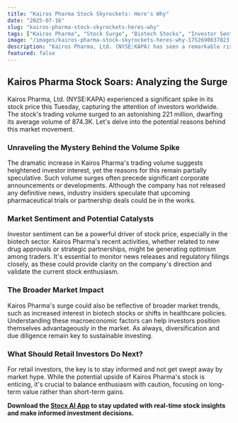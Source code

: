 ```yaml
---
title: "Kairos Pharma Stock Skyrockets: Here's Why"
date: "2025-07-16"
slug: "kairos-pharma-stock-skyrockets-heres-why"
tags: ["Kairos Pharma", "Stock Surge", "Biotech Stocks", "Investor Sentiment", "Trading Volume"]
image: "/images/kairos-pharma-stock-skyrockets-heres-why-1752690637023.png"
description: "Kairos Pharma, Ltd. (NYSE:KAPA) has seen a remarkable rise in its stock price this Tuesday, driven by a substantial surge in trading volume. With the stock trading significantly higher and session volumes reaching an impressive 221 million compared to the usual 874.3K, investors are abuzz with speculation on what could be fueling this sudden momentum. While concrete details are sparse, market analysts suggest that ongoing developments within the company could be influencing investor sentiment. As retail investors look for the next big opportunity, understanding the factors behind Kairos Pharma's rally is crucial."
featured: false
---
```


## Kairos Pharma Stock Soars: Analyzing the Surge

Kairos Pharma, Ltd. (NYSE:KAPA) experienced a significant spike in its stock price this Tuesday, capturing the attention of investors worldwide. The stock's trading volume surged to an astonishing 221 million, dwarfing its average volume of 874.3K. Let's delve into the potential reasons behind this market movement.

### Unraveling the Mystery Behind the Volume Spike

The dramatic increase in Kairos Pharma's trading volume suggests heightened investor interest, yet the reasons for this remain partially speculative. Such volume surges often precede significant corporate announcements or developments. Although the company has not released any definitive news, industry insiders speculate that upcoming pharmaceutical trials or partnership deals could be in the works.

### Market Sentiment and Potential Catalysts

Investor sentiment can be a powerful driver of stock price, especially in the biotech sector. Kairos Pharma's recent activities, whether related to new drug approvals or strategic partnerships, might be generating optimism among traders. It's essential to monitor news releases and regulatory filings closely, as these could provide clarity on the company's direction and validate the current stock enthusiasm.

### The Broader Market Impact

Kairos Pharma's surge could also be reflective of broader market trends, such as increased interest in biotech stocks or shifts in healthcare policies. Understanding these macroeconomic factors can help investors position themselves advantageously in the market. As always, diversification and due diligence remain key to sustainable investing.

### What Should Retail Investors Do Next?

For retail investors, the key is to stay informed and not get swept away by market hype. While the potential upside of Kairos Pharma's stock is enticing, it's crucial to balance enthusiasm with caution, focusing on long-term value rather than short-term gains.

**Download the [Stocx AI App](https://stocx.co) to stay updated with real-time stock insights and make informed investment decisions.**
